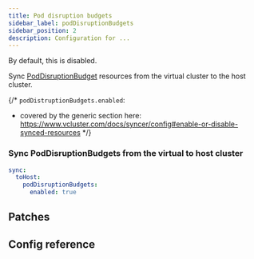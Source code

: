 ```yaml
---
title: Pod disruption budgets
sidebar_label: podDisruptionBudgets
sidebar_position: 2
description: Configuration for ...
---
```




By default, this is disabled.

Sync [PodDisruptionBudget](https://kubernetes.io/docs/concepts/workloads/pods/disruptions/#pod-disruption-budgets) resources from the virtual cluster to the host cluster.

{/*
`podDistruptionBudgets.enabled`:
- covered by the generic section here: https://www.vcluster.com/docs/syncer/config#enable-or-disable-synced-resources
*/}

### Sync PodDisruptionBudgets from the virtual to host cluster

```YAML
sync:
  toHost:
    podDisruptionBudgets:
      enabled: true
```

## Patches

<Patches resource="podDisruptionBudgets" path="metadata.annotations[*]" direction="toHost"  />

## Config reference

<PodDisruptionBudget/>
